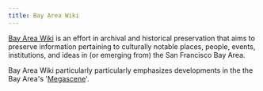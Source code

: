 ```yaml
---
title: Bay Area Wiki
---
```


[Bay Area Wiki](/bay-area-wiki) is an effort in archival and historical preservation that aims to preserve information pertaining to culturally notable places, people, events, institutions, and ideas in (or emerging from) the San Francisco Bay Area.

Bay Area Wiki particularly particularly emphasizes developments in the the Bay Area's '[Megascene](/megascene)'.
